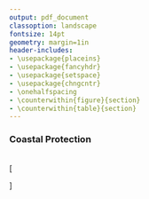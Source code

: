 ```yaml
---
output: pdf_document
classoption: landscape
fontsize: 14pt
geometry: margin=1in
header-includes:
- \usepackage{placeins}
- \usepackage{fancyhdr}
- \usepackage{setspace}
- \usepackage{chngcntr}
- \onehalfspacing
- \counterwithin{figure}{section}
- \counterwithin{table}{section}
---
```


\pagenumbering{gobble}


### Coastal Protection

<br>
\[
\begin{aligned}
& x_{cp} \text{   is the status of the coastal protection goal}\\
\\
& x_{cp} = \left(\sum^N_{k=1} (h_k \times w_k \times A_k) \right) \left(\sum^N_{k=w} (w_k \times A_k) \right)^{-1} \\
\\
& h = \frac{C_c}{C_r}\\
\\
& h \text{   is a measure of the habitat's condition with respect to its reference condition}\\
& C_c \text{  is the current health of shoreline-protecting habitat $k$ in a region (mangrove, saltmarsh, coastal sea ice, coral reefs, seagrass)}\\
& C_r \text{  is the reference condition of habitat $k$}\\
& w \text{  is the rank weight of the habitat's protective ability}\\
& A \text{   is the area within a region for each $k$ habitat type}
\end{aligned}
\]
<br>